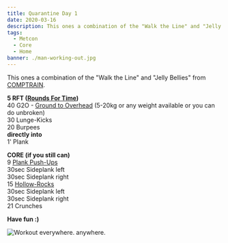 ---
title: Quarantine Day 1
date: 2020-03-16
description: This ones a combination of the "Walk the Line" and "Jelly Bellies".
tags:
  - Metcon
  - Core
  - Home
banner: ./man-working-out.jpg
---

This ones a combination of the "Walk the Line" and "Jelly Bellies" from [COMPTRAIN](https://comptrain.co/home-gym/).

**5 RFT ([Rounds For Time](https://roundsfortime.com/crossfit-glossary#q-15))**<br/>
40 G2O - [Ground to Overhead](https://images.app.goo.gl/izrTyF6UYKxGb9WM8) (5-20kg or any weight available or you can do unbroken)<br/>
30 Lunge-Kicks<br/>
20 Burpees<br/>
**directly into<br/>**
1' Plank<br/>

**CORE (if you still can)**<br/>
9 [Plank Push-Ups](https://images.app.goo.gl/96Pq2Di59SRcA4C68)<br/>
30sec Sideplank left<br/>
30sec Sideplank right<br/>
15 [Hollow-Rocks](https://images.app.goo.gl/aLgkVtz5KwYw1DEu9)<br/>
30sec Sideplank left<br/>
30sec Sideplank right<br/>
21 Crunches<br/>

**Have fun :)**

![Workout everywhere. anywhere.](./man-working-out.jpg)
